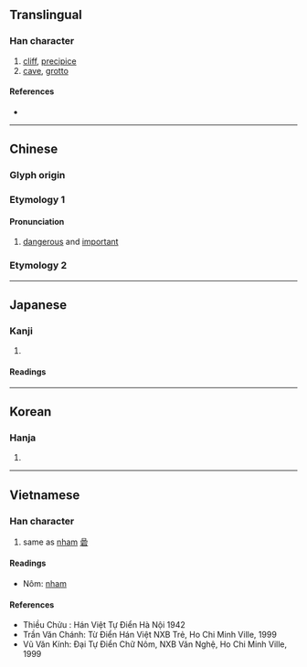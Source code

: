 {{also|巌|岩}}
{{character info/new}}
==Translingual==

===Han character===
{{Han char|rn=46|rad=山|as=20|sn=23|four=22248|canj=URRK|ids=⿱山嚴}}

# [[cliff]], [[precipice]]
# [[cave]], [[grotto]]

====References====
* {{Han ref|kx=0323.070|dkj=08649|dj=0623.150|hdz=10808.070|uh=5DD6|ud=24022|bh=C5C9|bd=50633}}

----

==Chinese==
{{zh-forms|t2=岩|s=岩}}

===Glyph origin===
{{Han etym}}
{{Han compound|ls=psc|山|嚴|c1=s|c2=p|t1=mountain}}

===Etymology 1===

====Pronunciation====
{{zh-pron
|m=yán
|cat=adj
}}

# {{lb|zh|of a military position}} [[dangerous]] and [[important]]
{{zh-x|^制，巖 邑 也，^虢 ^叔{Shú} 死 焉。|The Zhi area is a '''dangerous and important''' place, {{w|Eastern Guo|Guo}} Shu died there.|ref=Zuozhuan|3=CL-TW}}

===Etymology 2===
{{zh-see|岩|v}}

----

==Japanese==

===Kanji===
{{ja-kanji|grade=|rs=山20}}

# {{rfdef|ja|sort=山20}}

====Readings====
{{ja-readings
|on=がん, げん
|kun=けわ-し.い, いわお-, いわ-
}}

----

==Korean==

===Hanja===
{{ko-hanja|hangeul=[[암]], [[엄]]|rv=am, eom|mr=am, ŏm}}

# {{rfdef|ko|sort=山20}}

----

==Vietnamese==

===Han character===
{{vi-hantu|nham|rs=山20}}

# same as [[nham]] [[碞]]

====Readings====
* Nôm: [[nham]]

====References====
* Thiều Chửu : Hán Việt Tự Điển Hà Nội 1942
* Trần Văn Chánh: Từ Điển Hán Việt NXB Trẻ, Ho Chi Minh Ville, 1999
* Vũ Văn Kính: Đại Tự Điển Chữ Nôm, NXB Văn Nghệ, Ho Chi Minh Ville, 1999